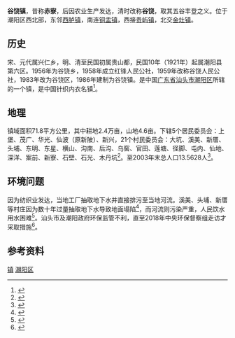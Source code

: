 {{coord|23|21|N|116|24|E|display=title}}
{{coor icon|w=24px|23|21|00|N|116|24|00|E}}
{{noteTA
|1=zh-hant:穀饒;zh-hans:谷饶
}}
'''谷饶镇'''，昔称'''赤寮'''，后因农业生产发达，清时改称'''谷饶'''，取其五谷丰登之义。位于潮阳区西北部，东邻[[西胪镇|西胪镇]]，南连[[铜盂镇|铜盂镇]]，西接[[贵屿镇|贵屿镇]]，北交[[金灶镇|金灶镇]]。

== 历史 ==
宋、元代属兴仁乡，明、清至民国初属贵山都，民国10年（1921年）起属潮阳县第六区。1956年为谷饶乡，1958年成立红锋人民公社，1959年改称谷饶人民公社，1983年改为谷饶区，1986年建制为谷饶镇。是中国[[广东省|广东省]][[汕头市|汕头市]][[潮阳区|潮阳区]]所辖的一个镇，是中国针织内衣名镇<ref group="参">{{cite web|title=汕头潮阳谷饶获“中国针织内衣名镇”殊荣|url=http://www.gd.chinanews.com.cn/2004-01-12/8/22310.html|accessdate=2009-09-14|date=2004-01-12|publisher=中国新闻社广东分社|language=zh-hans|archive-url=https://web.archive.org/web/20060113130030/http://www.gd.chinanews.com.cn/2004-01-12/8/22310.html|archive-date=2006-01-13|dead-url=no}}</ref>。

== 地理 ==
镇域面积71.8平方公里，其中耕地2.4万亩，山地4.6亩。下辖5个居民委员会：上堡、茂广、华光、仙波（原新陂）、新兴，21个村民委员会：大坑、溪美、新厝、头埔、东明、东星、横山、沟南、后沟、乌窖、官田、莲塘、径脚、屯内、仙地、深洋、案前、新寮、石壁、石光、木丹坑<ref group="参">{{cite web |language=zh-hans |url=http://www.cyzsyz.com/qyzs-xzgrz.htm |title=谷饶镇 |publisher=潮阳招商网 |accessdate=2009-09-14 }}{{Dead link|date=2019年12月 |bot=InternetArchiveBot |fix-attempted=yes }}</ref>。至2003年末总人口13.5628人<ref group="参">{{cite web|language=zh-hans|url=http://www.stjhsy.gov.cn/tjsj_v.asp?id=185|title=2003年末各区县分街道、镇户数与人口|publisher=汕头市人口与计划生育局|accessdate=2009-09-14|deadurl=yes|archiveurl=https://web.archive.org/web/20101205132223/http://www.stjhsy.gov.cn/tjsj_v.asp?id=185|archivedate=2010-12-05}}</ref>。

== 环境问题 ==
因为纺织业发达，当地工厂抽取地下水并直接排污至当地河流。溪美、头埔、新厝等村庄因为数十年过量抽取地下水导致地面塌陷<ref>{{Cite web|title=广东内衣名镇背后：河流污染地面塌陷房屋开裂-搜狐财经|url=https://business.sohu.com/20150428/n411990084.shtml|access-date=2021-06-28|work=搜狐}}</ref>，而河流则污染严重，人民饮水用水困难<ref>{{Cite web|title=督察整改看成效（20）｜中央生态环保督察改变了一条污染河流的命运|url=https://www.nmemc.org.cn/hyyw/201912/t20191220_751456.shtml|access-date=2021-06-28|work=国家海洋环境监测中心}}</ref>。汕头市及潮阳政府环保监管不利，直至2018年中央环保督察组走访才采取措施<ref>{{Cite web|title=环保督察：汕头“四大班子”成员真的住到了臭水边|url=http://www.xinhuanet.com/legal/2018-09/25/c_1123476167.htm|access-date=2021-06-28|work=新华网}}</ref>。

==参考资料==
<div class="references-small">
<references group="参"/>
</div>


{{汕头市潮阳区行政区划}}
[[category:潮阳区行政区划|镇]]
[[category:汕头建制镇|潮阳区]]